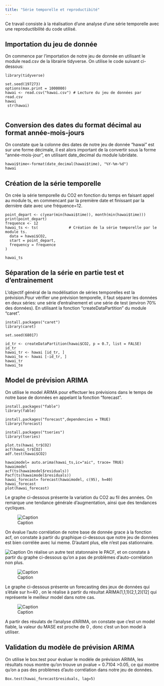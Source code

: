 ```yaml
---
title: "Série temporelle et reproductibité"
---
```

Ce travail consiste à la réalisation d'une analyse d'une série temporelle avec une reproductibilité du code utilisé. 

## Importation du jeu de donnée

On commence par l'importation de notre jeu de donnée en utilisant le module read.csv de la librairie tidyverse.
On utilise le code suivant ci-dessous:
```
library(tidyverse)

set.seed(197273)
options(max.print = 1000000)
hawai <- read.csv("hawai.csv") # Lecture du jeu de données par read.csv
hawai
 str(hawai)
 
```
## Conversion des dates du format décimal au format année-mois-jours

On constate que la colonne des dates de notre jeu de donnée "hawai" est sur une forme décimale, il est alors important de la convertir sous la forme "année-mois-jour", en utilisant date_decimal du module lubridate. 
```
hawai$time<-format(date_decimal(hawai$time), "%Y-%m-%d") 
hawai
```

## Création de la série temporelle

On crée la série temporelle du CO2 en fonction du temps en faisant appel au module ts, en commencant par la première date et finissant par la dernière date avec une fréquence=12. 

```
point_depart <- c(year(min(hawai$time)), month(min(hawai$time)))
print(point_depart)
frequence <- 12
hawai_ts <- ts(              # Création de la série temporelle par le module ts. 
  data = hawai$CO2,
  start = point_depart,
  frequency = frequence
)

hawai_ts

```
## Séparation de la série en partie test et d'entrainement

L’objectif général de la modélisation de séries temporelles est la prévision.Pour vérifier une prévision temporelle, il faut séparer les données en deux séries: une série d’entraînement et une série de test (environ 70% des données). En utilisant la fonction "createDataPartition" du module "caret".

```
install.packages("caret")
library(caret)

set.seed(68017)

id_tr <- createDataPartition(hawai$CO2, p = 0.7, list = FALSE)
id_tr
hawai_tr <- hawai [id_tr, ]
hawai_te <- hawai [-id_tr, ]
hawai_tr
hawai_te

```
## Model de prévision ARIMA

On utilise le model ARIMA pour effectuer les prévisions dans le temps de notre base de données en appelant la fonction "forecast".

```
install.packages("fable")
library(fable)

install.packages("forecast",dependencies = TRUE)
library(forecast)

install.packages("tseries")
library(tseries)

plot.ts(hawai_tr$CO2)
acf(hawai_tr$CO2)
adf.test(hawai$CO2)

hawaimodel= auto.arima(hawai_ts,ic="aic", trace= TRUE)
hawaimodel
acf(ts(hawaimodel$residuals))
Pacf(ts(hawaimodel$residuals))
hawai_forecast= forecast(hawaimodel, c(95), h=40)
hawai_forecast
plot(hawai_forecast)

```
Le graphe ci-dessous présente la variation du CO2 au fil des années. 
On remarque une tendance générale d’augmentation, ainsi que des tendances cycliques.

![Caption](C:/Users\Dell\OneDrive\Bureau\CO2.png)

On évalue l'auto corrélation de notre base de donnée grace à la fonction acf, on constate à partir du graphique ci-dessous que notre jeu de données est bien corrélée avec lui meme. D'autant plus, elle n'est pas stationnaire. 


![Caption](C:/Users\Dell\OneDrive\Bureau\acf.png)
On réalise un autre test statonnaire le PACF, et on constate à partir du graphe ci-dessous qu'on a pas de problèmes d'auto-corrélation non plus. 

![Caption](C:/Users\Dell\OneDrive\Bureau\4.png)

Le graphe ci-dessous présente un forecasting des jeux de données qui s'étale sur h=40 , on le réalise à partir du résultat  ARIMA(1,1,1)(2,1,2)[12] qui représente le meilleur model dans notre cas. 

![Caption](C:/Users\Dell\OneDrive\Bureau\Prevision.png)


A partir des résulats de l'analyse d'ARIMA, on constate que c'est un model fiable, la valeur du MASE est proche de 0 , donc c'est un bon model à utiliser.

## Validation du modèle de prévision ARIMA

On utilise le box.test pour évaluer le modèle de prévision ARIMA, les résultats nous montre qu'on trouve un pvalue = 0.7104 >0.05, ce qui montre qu'on a pas des problèmes d'auto corrélation dans notre jeu de données. 

```
Box.test(hawai_forecast$residuals, lag=5)
```

